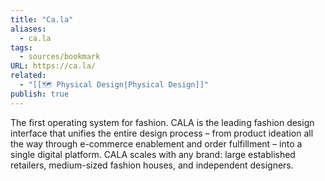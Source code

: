 ```yaml
---
title: "Ca.la"
aliases:
  - ca.la
tags:
  - sources/bookmark
URL: https://ca.la/
related:
  - "[[🗺️ Physical Design|Physical Design]]"
publish: true
---
```



The first operating system for fashion.
CALA is the leading fashion design interface that unifies the entire design process – from product ideation all the way through e-commerce enablement and order fulfillment – into a single digital platform.  CALA scales with any brand: large established retailers, medium-sized fashion houses, and independent designers.
